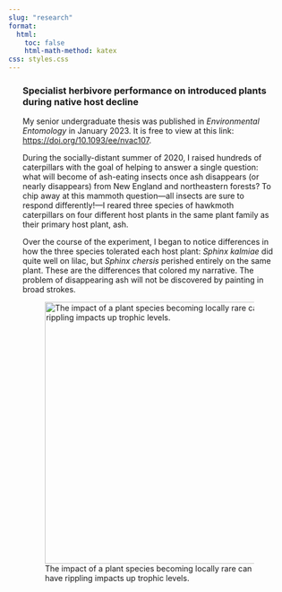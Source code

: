 ```yaml
---
slug: "research"
format:
  html:
    toc: false
    html-math-method: katex
css: styles.css
---
```


::: {#body style="width: 90%; margin: auto; font-weight: normal; text-align: left"}
### **Specialist herbivore performance on introduced plants during native host decline**

My senior undergraduate thesis was published in *Environmental Entomology* in January 2023. It is free to view at this link: [https://doi.org/10.1093/ee/nvac107](https://doi.org/10.1093/ee/nvac107){.uri target="_blank"}.

During the socially-distant summer of 2020, I raised hundreds of caterpillars with the goal of helping to answer a single question: what will become of ash-eating insects once ash disappears (or nearly disappears) from New England and northeastern forests? To chip away at this mammoth question---all insects are sure to respond differently!---I reared three species of hawkmoth caterpillars on four different host plants in the same plant family as their primary host plant, ash.

Over the course of the experiment, I began to notice differences in how the three species tolerated each host plant: *Sphinx kalmiae* did quite well on lilac, but *Sphinx chersis* perished entirely on the same plant. These are the differences that colored my narrative. The problem of disappearing ash will not be discovered by painting in broad strokes.
:::

::: {style="width: 90%; margin: auto; font-weight: normal; text-align: left;"}
![The impact of a plant species becoming locally rare can have rippling impacts up trophic levels.](images/graphicalAbstract.png){fig-alt="Graphical abstract of Horne et al. 2023" fig-align="center" width="467"}
:::
